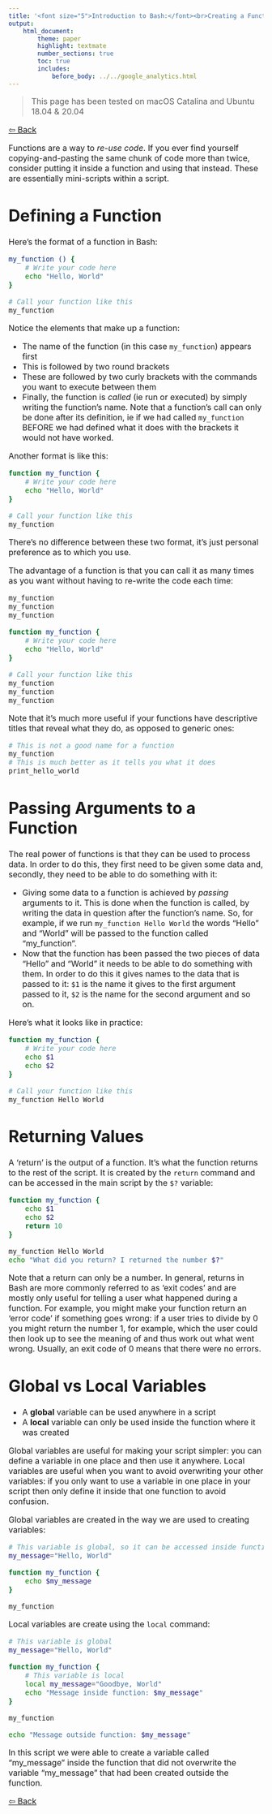 ```yaml
---
title: '<font size="5">Introduction to Bash:</font><br>Creating a Function'
output:
    html_document:
        theme: paper
        highlight: textmate
        number_sections: true
        toc: true
        includes:
            before_body: ../../google_analytics.html
---
```

<font size="3">

> This page has been tested on macOS Catalina and Ubuntu 18.04 & 20.04

[⇦ Back](../../bash.html)

Functions are a way to *re-use code*. If you ever find yourself copying-and-pasting the same chunk of code more than twice, consider putting it inside a function and using that instead. These are essentially mini-scripts within a script.

Defining a Function
===================
Here's the format of a function in Bash:

```bash
my_function () {
    # Write your code here
    echo "Hello, World"
}

# Call your function like this
my_function
```

Notice the elements that make up a function:

- The name of the function (in this case `my_function`) appears first
- This is followed by two round brackets
- These are followed by two curly brackets with the commands you want to execute between them
- Finally, the function is *called* (ie run or executed) by simply writing the function's name. Note that a function's call can only be done after its definition, ie if we had called `my_function` BEFORE we had defined what it does with the brackets it would not have worked.

Another format is like this:

```bash
function my_function {
    # Write your code here
    echo "Hello, World"
}

# Call your function like this
my_function
```

There's no difference between these two format, it's just personal preference as to which you use.

The advantage of a function is that you can call it as many times as you want without having to re-write the code each time:

```bash
my_function
my_function
my_function
```

```bash
function my_function {
    # Write your code here
    echo "Hello, World"
}

# Call your function like this
my_function
my_function
my_function
```

Note that it's much more useful if your functions have descriptive titles that reveal what they do, as opposed to generic ones:

```bash
# This is not a good name for a function
my_function
# This is much better as it tells you what it does
print_hello_world
```

Passing Arguments to a Function
===============================
The real power of functions is that they can be used to process data. In order to do this, they first need to be given some data and, secondly, they need to be able to do something with it:

- Giving some data to a function is achieved by *passing* arguments to it. This is done when the function is called, by writing the data in question after the function's name. So, for example, if we run `my_function Hello World` the words "Hello" and "World" will be passed to the function called "my_function".
- Now that the function has been passed the two pieces of data "Hello" and "World" it needs to be able to do something with them. In order to do this it gives names to the data that is passed to it: `$1` is the name it gives to the first argument passed to it, `$2` is the name for the second argument and so on.

Here's what it looks like in practice:

```bash
function my_function {
    # Write your code here
    echo $1
    echo $2
}

# Call your function like this
my_function Hello World
```

Returning Values
================
A 'return' is the output of a function. It's what the function returns to the rest of the script. It is created by the `return` command and can be accessed in the main script by the `$?` variable:

```bash
function my_function {
    echo $1
    echo $2
    return 10
}

my_function Hello World
echo "What did you return? I returned the number $?"
```

Note that a return can only be a number. In general, returns in Bash are more commonly referred to as 'exit codes' and are mostly only useful for telling a user what happened during a function. For example, you might make your function return an 'error code' if something goes wrong: if a user tries to divide by 0 you might return the number 1, for example, which the user could then look up to see the meaning of and thus work out what went wrong. Usually, an exit code of 0 means that there were no errors.

Global vs Local Variables
=========================
- A **global** variable can be used anywhere in a script
- A **local** variable can only be used inside the function where it was created

Global variables are useful for making your script simpler: you can define a variable in one place and then use it anywhere. Local variables are useful when you want to avoid overwriting your other variables: if you only want to use a variable in one place in your script then only define it inside that one function to avoid confusion.

Global variables are created in the way we are used to creating variables:

```bash
# This variable is global, so it can be accessed inside functions
my_message="Hello, World"

function my_function {
    echo $my_message
}

my_function
```

Local variables are create using the `local` command:

```bash
# This variable is global
my_message="Hello, World"

function my_function {
    # This variable is local
    local my_message="Goodbye, World"
    echo "Message inside function: $my_message"
}

my_function

echo "Message outside function: $my_message"
```

In this script we were able to create a variable called "my_message" inside the function that did not overwrite the variable "my_message" that had been created outside the function.

[⇦ Back](../../bash.html)

</font>
